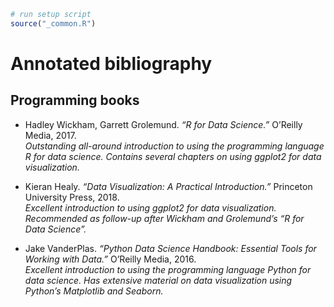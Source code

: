 ```r
# run setup script
source("_common.R")
```

# Annotated bibliography {#bibliography}


## Programming books

* Hadley Wickham, Garrett Grolemund. *"R for Data Science."* O'Reilly Media, 2017.  
*Outstanding all-around introduction to using the programming language R for data science. Contains several chapters on using ggplot2 for data visualization.*

* Kieran Healy. *"Data Visualization: A Practical Introduction."* Princeton University Press, 2018.  
*Excellent introduction to using ggplot2 for data visualization. Recommended as follow-up after Wickham and Grolemund's "R for Data Science".*

* Jake VanderPlas. *"Python Data Science Handbook: Essential Tools for Working with Data."* O'Reilly Media, 2016.  
*Excellent introduction to using the programming language Python for data science. Has extensive material on data visualization using Python's Matplotlib and Seaborn.*
